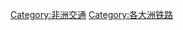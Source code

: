 {{Catnav|頁面分類|地理|大洲|非洲|非洲交通}}
{{Commonscat|Rail transport in Africa}}

[[Category:非洲交通|Category:非洲交通]]
[[Category:各大洲铁路|Category:各大洲铁路]]